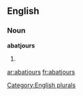 ==English==

===Noun===
'''abatjours'''

# {{plural of|[[abatjour]]}}

[[Category:English plurals]]

[[ar:abatjours]]
[[fr:abatjours]]